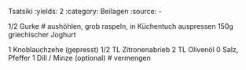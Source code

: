 Tsatsiki
:yields: 2
:category: Beilagen
:source: -

1/2 Gurke
# aushöhlen, grob raspeln, in Küchentuch auspressen
150g griechischer Joghurt

1 Knoblauchzehe (gepresst)
1/2 TL Zitronenabrieb
2 TL Olivenöl
0 Salz, Pfeffer
1 Dill / Minze (optional)
# vermengen

